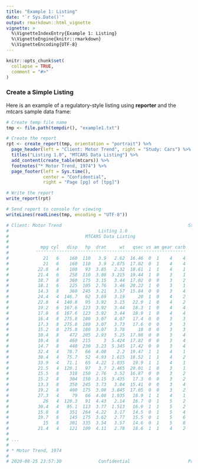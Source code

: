 ```yaml
---
title: "Example 1: Listing"
date: "`r Sys.Date()`"
output: rmarkdown::html_vignette
vignette: >
  %\VignetteIndexEntry{Example 1: Listing}
  %\VignetteEngine{knitr::rmarkdown}
  %\VignetteEncoding{UTF-8}
---
```


```r
knitr::opts_chunk$set(
  collapse = TRUE,
  comment = "#>"
)
```

### Create a Simple Listing

Here is an example of 
a regulatory-style listing using **reporter** and the mtcars sample data frame:

```r
# Create temp file name
tmp <- file.path(tempdir(), "example1.txt")

# Create the report
rpt <- create_report(tmp, orientation = "portrait") %>% 
  page_header(left = "Client: Motor Trend", right = "Study: Cars") %>% 
  titles("Listing 1.0", "MTCARS Data Listing") %>% 
  add_content(create_table(mtcars)) %>% 
  footnotes("* Motor Trend, 1974") %>%
  page_footer(left = Sys.time(), 
              center = "Confidential", 
              right = "Page [pg] of [tpg]")

# Write the report
write_report(rpt)

# Send report to console for viewing
writeLines(readLines(tmp, encoding = "UTF-8"))

# Client: Motor Trend                                                Study: Cars
#                                  Listing 1.0
#                             MTCARS Data Listing
#
#            mpg cyl   disp   hp  drat     wt   qsec vs am gear carb
#          ¯¯¯¯¯¯¯¯¯¯¯¯¯¯¯¯¯¯¯¯¯¯¯¯¯¯¯¯¯¯¯¯¯¯¯¯¯¯¯¯¯¯¯¯¯¯¯¯¯¯¯¯¯¯¯¯¯
#             21   6    160  110   3.9   2.62  16.46  0  1    4    4
#             21   6    160  110   3.9  2.875  17.02  0  1    4    4
#           22.8   4    108   93  3.85   2.32  18.61  1  1    4    1
#           21.4   6    258  110  3.08  3.215  19.44  1  0    3    1
#           18.7   8    360  175  3.15   3.44  17.02  0  0    3    2
#           18.1   6    225  105  2.76   3.46  20.22  1  0    3    1
#           14.3   8    360  245  3.21   3.57  15.84  0  0    3    4
#           24.4   4  146.7   62  3.69   3.19     20  1  0    4    2
#           22.8   4  140.8   95  3.92   3.15   22.9  1  0    4    2
#           19.2   6  167.6  123  3.92   3.44   18.3  1  0    4    4
#           17.8   6  167.6  123  3.92   3.44   18.9  1  0    4    4
#           16.4   8  275.8  180  3.07   4.07   17.4  0  0    3    3
#           17.3   8  275.8  180  3.07   3.73   17.6  0  0    3    3
#           15.2   8  275.8  180  3.07   3.78     18  0  0    3    3
#           10.4   8    472  205  2.93   5.25  17.98  0  0    3    4
#           10.4   8    460  215     3  5.424  17.82  0  0    3    4
#           14.7   8    440  230  3.23  5.345  17.42  0  0    3    4
#           32.4   4   78.7   66  4.08    2.2  19.47  1  1    4    1
#           30.4   4   75.7   52  4.93  1.615  18.52  1  1    4    2
#           33.9   4   71.1   65  4.22  1.835   19.9  1  1    4    1
#           21.5   4  120.1   97   3.7  2.465  20.01  1  0    3    1
#           15.5   8    318  150  2.76   3.52  16.87  0  0    3    2
#           15.2   8    304  150  3.15  3.435   17.3  0  0    3    2
#           13.3   8    350  245  3.73   3.84  15.41  0  0    3    4
#           19.2   8    400  175  3.08  3.845  17.05  0  0    3    2
#           27.3   4     79   66  4.08  1.935   18.9  1  1    4    1
#             26   4  120.3   91  4.43   2.14   16.7  0  1    5    2
#           30.4   4   95.1  113  3.77  1.513   16.9  1  1    5    2
#           15.8   8    351  264  4.22   3.17   14.5  0  1    5    4
#           19.7   6    145  175  3.62   2.77   15.5  0  1    5    6
#             15   8    301  335  3.54   3.57   14.6  0  1    5    8
#           21.4   4    121  109  4.11   2.78   18.6  1  1    4    2
# 
# ...
# 
# * Motor Trend, 1974
# 
# 2020-08-25 23:57:30              Confidential                      Page 1 of 1


```
